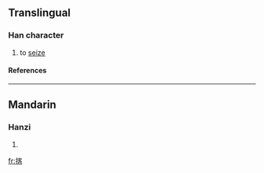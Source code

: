 ==Translingual==
===Han character===
{{Han char|rn=64|rad=手|as=09|sn=12|four=|canj=手十竹口 (QJHR)}}
# to [[seize]]
====References====
{{Han ref|kx=0443.090|dkj=12367|dj=0794.090|hdz=31924.100|uh=63E2|ud=25570}}
----
==Mandarin==
===Hanzi===
{{cmn-hanzi|pin=[[kè]] (ke4)|wg=k'o<sup>4</sup>}}
# {{defn|Mandarin}}

[[fr:揢]]